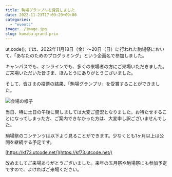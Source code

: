 ```yaml
---
title: 駒場グランプリを受賞しました
date: 2022-11-23T17:09:29+09:00
categories:
  - "events"
image: ./image.jpg
slug: komaba-grand-prix
---
```


ut.code(); では、2022年11月18日（金）〜20日（日）に行われた駒場祭において、「あなたのためのプログラミング」という企画名で参加しました。

キャンパスでも、オンラインでも、多くの来場者の方にご来場いただきました。ご来場いただいた皆さま、ほんとうにありがとうございました。

そして、皆さまの投票の結果、「駒場グランプリ」を受賞することができました。

![会場の様子](./room.jpg)

当日、特に土日の午後に関しましては大変ご盛況となりました。お待たせすることになってしまった方、ご案内できなかった方は、大変申し訳ございませんでした。

駒場祭のコンテンツは以下より見ることができます。少なくとも1ヶ月以上は公開を継続する予定です。

[https://kf73.utcode.net/](https://kf73.utcode.net/)

改めましてご来場ありがとうございました。来年の五月祭や駒場祭にも参加予定ですので、よければご来場ください。
